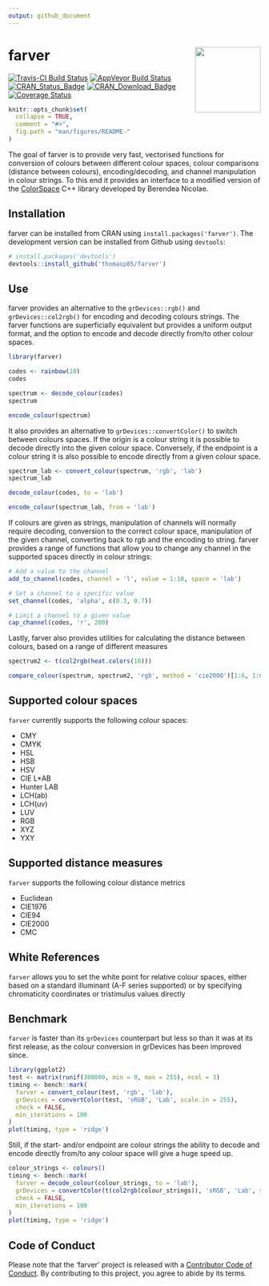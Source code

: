 ```yaml
---
output: github_document
---
```


<!-- README.md is generated from README.Rmd. Please edit that file -->

# farver <a href='https://farver.data-imaginist.com'><img src='man/figures/logo.png' align="right" height="131.5" /></a>

[![Travis-CI Build Status](https://travis-ci.org/thomasp85/farver.svg?branch=master)](https://travis-ci.org/thomasp85/farver)
[![AppVeyor Build Status](https://ci.appveyor.com/api/projects/status/github/thomasp85/farver?branch=master&svg=true)](https://ci.appveyor.com/project/thomasp85/farver)
[![CRAN_Status_Badge](http://www.r-pkg.org/badges/version-ago/farver)](https://cran.r-project.org/package=farver)
[![CRAN_Download_Badge](http://cranlogs.r-pkg.org/badges/farver)](https://cran.r-project.org/package=farver)
[![Coverage Status](https://img.shields.io/codecov/c/github/thomasp85/farver/master.svg)](https://codecov.io/github/thomasp85/farver?branch=master)

```r
knitr::opts_chunk$set(
  collapse = TRUE,
  comment = "#>",
  fig.path = "man/figures/README-"
)
```

The goal of farver is to provide very fast, vectorised functions for 
conversion of colours between different colour spaces, colour comparisons 
(distance between colours), encoding/decoding, and channel manipulation in 
colour strings. To this end it provides an interface to a modified 
version of the [ColorSpace](https://github.com/berendeanicolae/ColorSpace) C++ 
library developed by Berendea Nicolae.

## Installation
farver can be installed from CRAN using `install.packages('farver')`. The 
development version can be installed from Github using `devtools`:

```r
# install.packages('devtools')
devtools::install_github('thomasp85/farver')
```

## Use
farver provides an alternative to the `grDevices::rgb()` and 
`grDevices::col2rgb()` for encoding and decoding colours strings. The farver 
functions are superficially equivalent but provides a uniform output format, and
the option to encode and decode directly from/to other colour spaces.

```r
library(farver)

codes <- rainbow(10)
codes

spectrum <- decode_colour(codes)
spectrum

encode_colour(spectrum)
```

It also provides an alternative to `grDevices::convertColor()` to switch between
colours spaces. If the origin is a colour string it is possible to decode 
directly into the given colour space. Conversely, if the endpoint is a colour
string it is also possible to encode directly from a given colour space.

```r
spectrum_lab <- convert_colour(spectrum, 'rgb', 'lab')
spectrum_lab

decode_colour(codes, to = 'lab')

encode_colour(spectrum_lab, from = 'lab')
```

If colours are given as strings, manipulation of channels will normally require
decoding, conversion to the correct colour space, manipulation of the given 
channel, converting back to rgb and the encoding to string. farver provides a
range of functions that allow you to change any channel in the supported spaces
directly in colour strings:

```r
# Add a value to the channel
add_to_channel(codes, channel = 'l', value = 1:10, space = 'lab')

# Set a channel to a specific value
set_channel(codes, 'alpha', c(0.3, 0.7))

# Limit a channel to a given value
cap_channel(codes, 'r', 200)
```

Lastly, farver also provides utilities for calculating the distance between
colours, based on a range of different measures

```r
spectrum2 <- t(col2rgb(heat.colors(10)))

compare_colour(spectrum, spectrum2, 'rgb', method = 'cie2000')[1:6, 1:6]
```

## Supported colour spaces
`farver` currently supports the following colour spaces:

- CMY
- CMYK
- HSL
- HSB
- HSV
- CIE L*AB
- Hunter LAB
- LCH(ab)
- LCH(uv)
- LUV
- RGB
- XYZ
- YXY

## Supported distance measures
`farver` supports the following colour distance metrics

- Euclidean
- CIE1976
- CIE94
- CIE2000
- CMC

## White References
`farver` allows you to set the white point for relative colour spaces, either
based on a standard illuminant (A-F series supported) or by specifying 
chromaticity coordinates or tristimulus values directly

## Benchmark
`farver` is faster than its `grDevices` counterpart but less so than it was at 
its first release, as the colour conversion in grDevices has been improved 
since.

```r
library(ggplot2)
test <- matrix(runif(300000, min = 0, max = 255), ncol = 3)
timing <- bench::mark(
  farver = convert_colour(test, 'rgb', 'lab'),
  grDevices = convertColor(test, 'sRGB', 'Lab', scale.in = 255), 
  check = FALSE,
  min_iterations = 100
)
plot(timing, type = 'ridge')
```

Still, if the start- and/or endpoint are colour strings the ability
to decode and encode directly from/to any colour space will give a huge speed 
up.

```r
colour_strings <- colours()
timing <- bench::mark(
  farver = decode_colour(colour_strings, to = 'lab'),
  grDevices = convertColor(t(col2rgb(colour_strings)), 'sRGB', 'Lab', scale.in = 255), 
  check = FALSE,
  min_iterations = 100
)
plot(timing, type = 'ridge')
```

## Code of Conduct
Please note that the 'farver' project is released with a
[Contributor Code of Conduct](https://farver.data-imaginist.com/CODE_OF_CONDUCT.html).
By contributing to this project, you agree to abide by its terms.